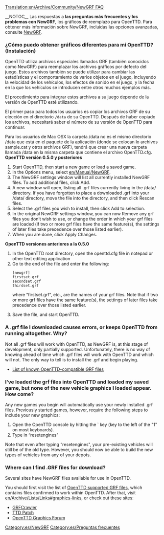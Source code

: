 [[Translation:en/Archive/Community/NewGRF FAQ]]
{{es/Traducción|en/Archive/Community/NewGRF FAQ|30}}


__NOTOC__
Las respuestas a '''las preguntas más frecuentes y los problemas con NewGRF''', los gráficos de reemplazo para OpenTTD. Para obtener más información sobre NewGRF, incluidas las opciones avanzadas, consulte [[es/Manual/NewGRF|NewGRF]].

===¿Cómo puedo obtener gráficos diferentes para mi OpenTTD? (Instalación)===
OpenTTD utiliza archivos especiales llamados GRF (también conocidos como NewGRF) para reemplazar los archivos gráficos por defecto del juego. Estos archivos también se puede utilizar para cambiar las estadísticas y el comportamiento de varios objetos en el juego, incluyendo la velocidad de los vehículos, los efectos de sonido en el juego, y la fecha en la que los vehículos se introducen entre otros muchos ejemplos más.

El procedimiento para integrar estos archivos a su juego depende de la versión de OpenTTD esté utilizando.

El primer paso para todos los usuarios es copiar los archivos GRF de su elección en el directorio <code>/data</code> de su OpenTTD. Después de haber copiado los archivos, necesitará saber el número de su versión de OpenTTD para continuar.

Para los usuarios de Mac OSX la carpeta /data no es el mismo directorio /data que está en el paquete de la aplicación (donde se colocan lo archivos sample.cat y otros archivos GRF), tendrá que crear una nueva carpeta llamada /data en la misma carpeta que contiene el archivo OpenTTD.cfg.
{{es/Pendiente de traducción}}
'''OpenTTD versión 0.5.0 y posteriores'''
# Start OpenTTD, then start a new game or load a saved game.
# In the Options menu, select [[en/Manual/NewGRF]].
# The NewGRF settings window will list all currently installed NewGRF files.  To add additional files, click Add.
# A new window will open, listing all .grf files currently living in the /data/ directory.  If you have forgotten to place a downloaded .grf into your /data/ directory, move the file into the directory, and then click Rescan files.
# Select the .grf files you wish to install, then click Add to selection.
# In the original NewGRF settings window, you can now Remove any grf files you don’t wish to use,  or change the order in which your grf files are loaded (if two or more grf files have the same feature(s), the settings of later files take precedence over those listed earlier).
# When you are done, click Apply Changes.


'''OpenTTD versiones anteriores a la 0.5.0'''
<ol>
<li>In the OpenTTD root directory, open the openttd.cfg file in notepad or other text editing application
<li>Go to the end of the file and enter the following:<pre>
[newgrf]
firstset.grf
secondset.grf
thirdset.grf
</pre>where “firstset.grf", etc., are the names of your grf files.  Note that if two or more grf files have the same feature(s), the settings of later files take precedence over those listed earlier.
<li>Save the file, and start OpenTTD.
</ol>

===A .grf file I downloaded causes errors, or keeps OpenTTD from running altogether.  Why?===

Not all .grf files will work with OpenTTD, as NewGRF is, at this stage of development, only partially supported.  Unfortunately, there is no way of knowing ahead of time which .grf files will work with OpenTTD and which will not.  The only way to tell is to install the .grf and begin playing.

* [[en/Community/NewGRF/Main Page|List of known OpenTTD-compatible GRF files]]

===I’ve loaded the grf files into OpenTTD and loaded my saved game, but none of the new vehicle graphics I loaded appear.  How come?===

Any new games you begin will automatically use your newly installed .grf files.  Previously started games, however, require the following steps to include your new graphics:

# Open the OpenTTD console by hitting the ` key (key to the left of the "1" on most keyboards).
# Type in “resetengines"

Note that even after typing “resetengines", your pre-existing vehicles will still be of the old type.  However, you should now be able to build the new types of vehicles from any of your depots.

===Where can I find .GRF files for download?===

Several sites have NewGRF files available for use in OpenTTD.  

You should first visit the list of [[en/Community/NewGRF/Main Page|OpenTTD supported GRF files]], which contains files confirmed to work within OpenTTD.  After that, visit [[en/Archive/Lists/Links#graphics-links]], or check out these sites:

* [http://grfcrawler.tt-forums.net/ GRFCrawler]
* [http://www.ttdpatch.net/newgrf.html TTD Patch]
* [http://www.tt-forums.net/viewforum.php?f=36 OpenTTD Graphics Forum]



[[Category:es/NewGRF]]
[[Category:es/Preguntas frecuentes]]
